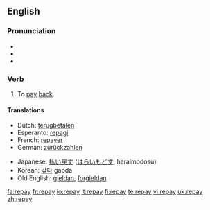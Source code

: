 ==English==

=== Pronunciation ===
*{{IPA|/ɻi'peɪ/}}
*{{audio|en-us-repay.ogg|Audio (US)}}
*{{rhymes|eɪ}}

=== Verb ===
{{en-verb|repays|repaying|repaid|repaid}}

# To [[pay]] [[back]].

==== Translations ====
{{trans-top|to pay back}}
*Dutch: [[terugbetalen]]
*Esperanto: [[repagi]]
*French: [[repayer]]
*German: [[zurückzahlen]]
{{trans-mid}}
*Japanese: [[払い戻す]] ([[はらいもどす]], haraimodosu)
*Korean: [[갚다]] gapda
*Old English: [[gieldan|ġieldan]], [[forgieldan|forġieldan]]
{{trans-bottom}}

[[fa:repay]]
[[fr:repay]]
[[io:repay]]
[[it:repay]]
[[fi:repay]]
[[te:repay]]
[[vi:repay]]
[[uk:repay]]
[[zh:repay]]